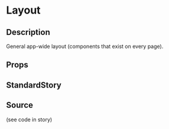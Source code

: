 
<Meta title="page-parts/layout" component={Layout} />

# Layout

## Description
General app-wide layout (components that exist on every page).

## Props
<Props of={Layout} />

## StandardStory
<Preview>
	<Story name="standard">
		<Layout />
	</Story>
</Preview>

## Source
(see code in story)
